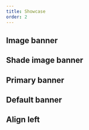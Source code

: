 ```yaml
---
title: Showcase
order: 2
---
```




## Image banner

<Playground system="eu" selectedKind="PageBanner" selectedStory="image">
  <PageBanner {...demoContentImage} />
</Playground>

## Shade image banner

<Playground system="eu" selectedKind="PageBanner" selectedStory="image-shade">
  <PageBanner {...demoContentImageShade} />
</Playground>

## Primary banner

<Playground system="eu" selectedKind="PageBanner" selectedStory="primary">
  <PageBanner {...demoContentPrimary} />
</Playground>

## Default banner

<Playground system="eu" selectedKind="PageBanner" selectedStory="default">
  <PageBanner {...demoContentDefault} />
</Playground>

## Align left

<Playground system="eu" selectedKind="PageBanner" selectedStory="align-left">
  <PageBanner {...demoContentAlignLeft} />
</Playground>
